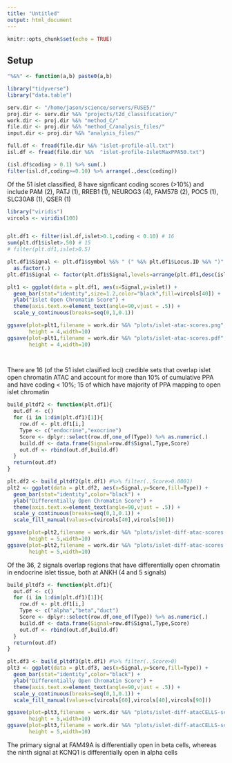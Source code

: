 ```yaml
---
title: "Untitled"
output: html_document
---
```


```r
knitr::opts_chunk$set(echo = TRUE)
```

## Setup

```r

"%&%" <- function(a,b) paste0(a,b)

library("tidyverse")
library("data.table")

serv.dir <- "/home/jason/science/servers/FUSE5/"
proj.dir <- serv.dir %&% "projects/t2d_classification/"
work.dir <- proj.dir %&% "method_C/"
file.dir <- proj.dir %&% "method_C/analysis_files/"
input.dir <- proj.dir %&% "analysis_files/"

full.df <- fread(file.dir %&% "islet-profile-all.txt")
isl.df <- fread(file.dir %&%  "islet-profile-IsletMaxPPA50.txt")

```


```r

(isl.df$coding > 0.1) %>% sum(.)
filter(isl.df,coding>=0.10) %>% arrange(.,desc(coding)) 

```

Of the 51 islet classified, 8 have signficant coding scores (>10%) and include PAM (2), PATJ (1), RREB1 (1), NEUROG3 (4), FAM57B (2), POC5 (1), SLC30A8 (1), QSER (1) 


```r
library("viridis")
vircols <- viridis(100)


plt.df1 <- filter(isl.df,islet>0.1,coding < 0.10) # 16
sum(plt.df1$islet>.50) # 15 
# filter(plt.df1,islet>0.5)

plt.df1$Signal <- plt.df1$symbol %&% " (" %&% plt.df1$Locus.ID %&% ")" %>%
  as.factor(.)
plt.df1$Signal <- factor(plt.df1$Signal,levels=arrange(plt.df1,desc(islet))$Signal)

plt1 <- ggplot(data = plt.df1, aes(x=Signal,y=islet)) + 
  geom_bar(stat="identity",size=1.2,color="black",fill=vircols[40]) + 
  ylab("Islet Open Chromatin Score") + 
  theme(axis.text.x=element_text(angle=90,vjust = .5)) + 
  scale_y_continuous(breaks=seq(0,1,0.1))

ggsave(plot=plt1,filename = work.dir %&% "plots/islet-atac-scores.png",
       height = 4,width=10)
ggsave(plot=plt1,filename = work.dir %&% "plots/islet-atac-scores.pdf",
       height = 4,width=10)

  
```

There are 16 (of the 51 islet clasified loci) credible sets that overlap islet open chromatin ATAC and account for more than 10% of cumulative PPA and have coding < 10%; 15 of which have majority of PPA mapping to open islet chromatin  



```r

build_pltdf2 <- function(plt.df1){
  out.df <- c()
  for (i in 1:dim(plt.df1)[1]){
    row.df <- plt.df1[i,]
    Type <- c("endocrine","exocrine")
    Score <- dplyr::select(row.df,one_of(Type)) %>% as.numeric(.)
    build.df <- data.frame(Signal=row.df$Signal,Type,Score)
    out.df <- rbind(out.df,build.df)
  }
  return(out.df)
}

```

```r
plt.df2 <- build_pltdf2(plt.df1) #%>% filter(.,Score>0.0001)
plt2 <- ggplot(data = plt.df2, aes(x=Signal,y=Score,fill=Type)) + 
  geom_bar(stat="identity",color="black") + 
  ylab("Differentially Open Chromatin Score") + 
  theme(axis.text.x=element_text(angle=90,vjust = .5)) + 
  scale_y_continuous(breaks=seq(0,1,0.1)) + 
  scale_fill_manual(values=c(vircols[40],vircols[90]))

ggsave(plot=plt2,filename = work.dir %&% "plots/islet-diff-atac-scores.png",
       height = 5,width=10)
ggsave(plot=plt2,filename = work.dir %&% "plots/islet-diff-atac-scores.pdf",
       height = 5,width=10)
```


Of the 36, 2 signals overlap regions that have differentially open chromatin in endocrine islet tissue, both at ANKH (4 and 5 signals) 


```r

build_pltdf3 <- function(plt.df1){
  out.df <- c()
  for (i in 1:dim(plt.df1)[1]){
    row.df <- plt.df1[i,]
    Type <- c("alpha","beta","duct")
    Score <- dplyr::select(row.df,one_of(Type)) %>% as.numeric(.)
    build.df <- data.frame(Signal=row.df$Signal,Type,Score)
    out.df <- rbind(out.df,build.df)
  }
  return(out.df)
}

```


```r

plt.df3 <- build_pltdf3(plt.df1) #%>% filter(.,Score>0)
plt3 <- ggplot(data = plt.df3, aes(x=Signal,y=Score,fill=Type)) + 
  geom_bar(stat="identity",color="black") + 
  ylab("Differentially Open Chromatin Score") + 
  theme(axis.text.x=element_text(angle=90,vjust = .5)) + 
  scale_y_continuous(breaks=seq(0,1,0.1)) + 
  scale_fill_manual(values=c(vircols[60],vircols[40],vircols[90]))

ggsave(plot=plt3,filename = work.dir %&% "plots/islet-diff-atacCELLS-scores.png",
       height = 5,width=10)
ggsave(plot=plt3,filename = work.dir %&% "plots/islet-diff-atacCELLS-scores.pdf",
       height = 5,width=10)
```


The primary signal at FAM49A is differentially open in beta cells, whereas the ninth signal at KCNQ1 is differentially open in alpha cells 

